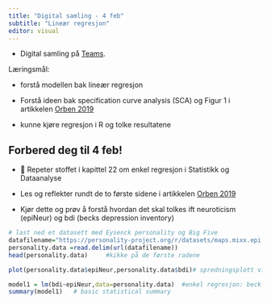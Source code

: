 ```yaml
---
title: "Digital samling - 4 feb"
subtitle: "Lineær regresjon"
editor: visual
---
```


::: callout-important
-   Digital samling på [Teams](https://teams.microsoft.com/l/meetup-join/19%3ameeting_MTYyMDk3ZWMtZDc0Yi00ZWMyLWI0MzctMzZkYTFmMmE3ZGI0%40thread.v2/0?context=%7b%22Tid%22%3a%22f8a213d2-8f6c-400d-9e74-4e8b475316c6%22%2c%22Oid%22%3a%22a890ccff-de91-4c38-af4c-d63348992da3%22%7d "Link").
:::

Læringsmål:

-   forstå modellen bak lineær regresjon

-   Forstå ideen bak specification curve analysis (SCA) og Figur 1 i artikkelen [Orben 2019](https://doi.org/10.1038/s41562-018-0506-1 "The association between adolescent well-being and digital technology use")

-   kunne kjøre regresjon i R og tolke resultatene

## Forbered deg til 4 feb!

-   📖 Repeter stoffet i kapittel 22 om enkel regresjon i Statistikk og Dataanalyse

-   Les og reflekter rundt de to første sidene i artikkelen [Orben 2019](https://doi.org/10.1038/s41562-018-0506-1 "The association between adolescent well-being and digital technology use")

-   Kjør dette og prøv å forstå hvordan det skal tolkes ift neuroticism (epiNeur) og bdi (becks depression inventory)

```r
# last ned et datasett med Eysenck personality og Big Five 
datafilename="https://personality-project.org/r/datasets/maps.mixx.epi.bfi.data"  
personality.data =read.delim(url(datafilename))
head(personality.data)     #kikke på de første radene

plot(personality.data$epiNeur,personality.data$bdi)# spredningsplott viser korrelasjon.. 

model1 = lm(bdi~epiNeur,data=personality.data)  #enkel regresjon: beck depression forklares av neuroticism (1 av big five)
summary(model1)   # basic statistical summary
```
